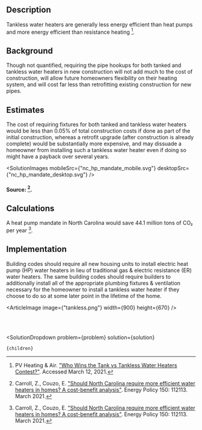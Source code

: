 


## Description
Tankless water heaters are generally less energy efficient than heat pumps and more energy efficient than resistance heating [^"15"].

## Background
Though not quantified, requiring the pipe hookups for both tanked and tankless water heaters in new construction will not add much to the cost of construction, will allow future homeowners flexibility on their heating system, and will cost far less than retrofitting existing construction for new pipes.

## Estimates
The cost of requiring fixtures for both tanked and tankless water heaters would be less than 0.05% of total construction costs if done as part of the initial construction, whereas a retrofit upgrade (after construction is already complete) would be substantially more expensive, and may dissuade a homeowner from installing such a tankless water heater even if doing so might have a payback over several years.

<SolutionImages 
  mobileSrc={"nc_hp_mandate_mobile.svg"}
  desktopSrc={"nc_hp_mandate_desktop.svg"}
/>

#### Source: [^"5"].

## Calculations
A heat pump mandate in North Carolina would save 44.1 million tons of CO₂ per year [^"5"].

## Implementation
Building codes should require all new housing units to install electric heat pump (HP) water heaters in lieu of traditional gas & electric resistance (ER) water heaters.  The same building codes should require builders to additionally install all of the appropriate plumbing fixtures & ventilation necessary for the homeowner to install a tankless water heater if they choose to do so at some later point in the lifetime of the home.

<ArticleImage image={"tankless.png"} width={900} height={670} />

<br></br>

[^"5"]: Carroll, Z., Couzo, E. ["Should North Carolina require more efficient water heaters in homes? A cost-benefit analysis"](https://www.sciencedirect.com/science/article/abs/pii/S0301421520308247). Energy Policy 150: 112113. March 2021.

[^"15"]: PV Heating & Air. ["Who Wins the Tank vs Tankless Water Heaters Contest?"](https://www.pvhvac.com/blog/tank-vs-tankless-water-heaters). Accessed March 12, 2021.

  <SolutionDropdown 
    problem={problem} 
    solution={solution}
  >
    {children}
  </SolutionDropdown>